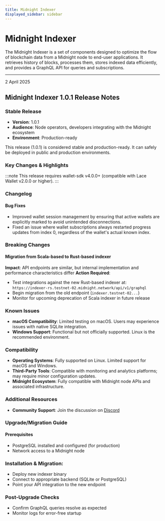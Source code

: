 ```yaml
---
title: Midnight Indexer
displayed_sidebar: sidebar
---
```


# Midnight Indexer

The Midnight Indexer is a set of components designed to optimize the flow of blockchain data from a Midnight node to end-user applications. It retrieves history of blocks, processes them, stores indexed data efficiently, and provides a GraphQL API for queries and subscriptions.

---

<div 
  style={{
    marginTop: '0',
    fontSize: '1rem',
    fontWeight: 'normal',
    marginBottom: '0.5rem'
  }}
>
  2 April 2025
</div>

## Midnight Indexer 1.0.1 Release Notes

### Stable Release

* **Version**: 1.0.1
* **Audience**: Node operators, developers integrating with the Midnight ecosystem
* **Environment**: Production-ready

This release (1.0.1) is considered stable and production-ready. It can safely be deployed in public and production environments.

### Key Changes & Highlights

:::note
This release requires wallet-sdk v4.0.0+ (compatible with Lace Wallet v2.0.0 or higher).
:::

### Changelog

#### Bug Fixes

* Improved wallet session management by ensuring that active wallets are explicitly marked to avoid unintended disconnections.
* Fixed an issue where wallet subscriptions always restarted progress updates from index 0, regardless of the wallet's actual known index.

### Breaking Changes

#### Migration from Scala-based to Rust-based indexer

**Impact**: API endpoints are similar, but internal implementation and performance characteristics differ
**Action Required**:

* Test integrations against the new Rust-based indexer at: `https://indexer-rs.testnet-02.midnight.network/api/v1/graphql`
* Begin migration from the old endpoint (`indexer.testnet-02...`)
* Monitor for upcoming deprecation of Scala indexer in future release

### Known Issues

* **macOS Compatibility**: Limited testing on macOS. Users may experience issues with native SQLite integration.
* **Windows Support**: Functional but not officially supported. Linux is the recommended environment.

### Compatibility

* **Operating Systems**: Fully supported on Linux. Limited support for macOS and Windows.
* **Third-Party Tools**: Compatible with monitoring and analytics platforms; may require minor configuration updates.
* **Midnight Ecosystem**: Fully compatible with Midnight node APIs and associated infrastructure.

### Additional Resources

* **Community Support**: Join the discussion on [Discord](https://discord.com/invite/midnightnetwork)

### Upgrade/Migration Guide

#### Prerequisites

* PostgreSQL installed and configured (for production)
* Network access to a Midnight node

### Installation & Migration:

* Deploy new indexer binary
* Connect to appropriate backend (SQLite or PostgreSQL)
* Point your API integration to the new endpoint

###  Post-Upgrade Checks

* Confirm GraphQL queries resolve as expected
* Monitor logs for error-free startup
